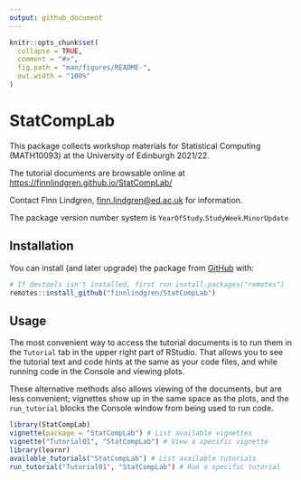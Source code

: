 ```yaml
---
output: github_document
---
```


<!-- README.md is generated from README.Rmd. Please edit that file -->

```r
knitr::opts_chunk$set(
  collapse = TRUE,
  comment = "#>",
  fig.path = "man/figures/README-",
  out.width = "100%"
)
```

# StatCompLab

<!-- badges: start -->
<!-- badges: end -->

This package collects workshop materials for Statistical Computing (MATH10093)
at the University of Edinburgh 2021/22.

The tutorial documents are browsable online at [https://finnlindgren.github.io/StatCompLab/](https://finnlindgren.github.io/StatCompLab/)

Contact Finn Lindgren, [finn.lindgren@ed.ac.uk](mailto:finn.lindgren@ed.ac.uk)
for information.

The package version number system is `YearOfStudy`.`StudyWeek`.`MinorUpdate`

## Installation

You can install (and later upgrade) the package from
[GitHub](https://github.com/) with:

``` r
# If devtools isn't installed, first run install.packages("remotes")
remotes::install_github("finnlindgren/StatCompLab")
```
## Usage

The most convenient way to access the tutorial documents is to run them in the `Tutorial` tab in the upper right part of RStudio. That allows you to see the tutorial text and code hints at the same as your code files, and while running code in the Console and viewing plots.

These alternative methods also allows viewing of the documents, but are less convenient; vignettes show up in the same space as the plots, and the `run_tutorial` blocks the Console window from being used to run code.

```r
library(StatCompLab)
vignette(package = "StatCompLab") # List available vignettes
vignette("Tutorial01", "StatCompLab") # View a specific vignette
library(learnr)
available_tutorials("StatCompLab") # List available tutorials
run_tutorial("Tutorial01", "StatCompLab") # Run a specific tutorial
```

